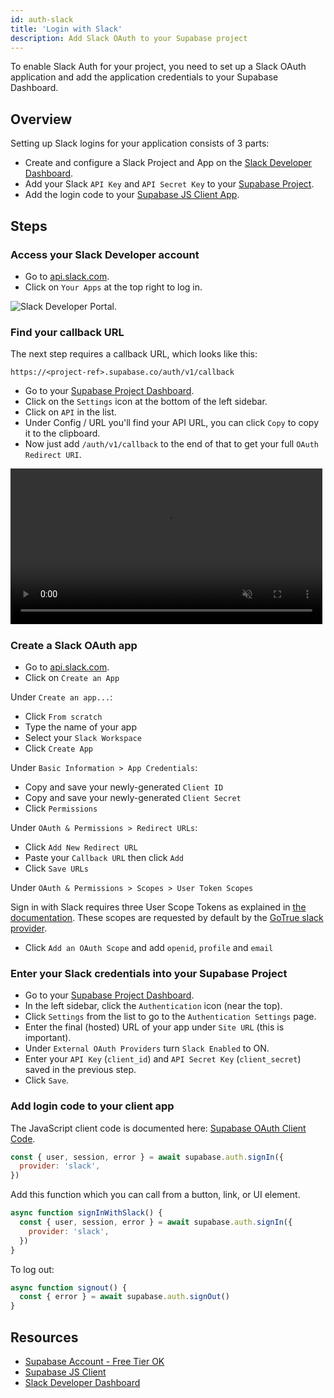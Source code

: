 ```yaml
---
id: auth-slack
title: 'Login with Slack'
description: Add Slack OAuth to your Supabase project
---
```



To enable Slack Auth for your project, you need to set up a Slack OAuth application and add the application credentials to your Supabase Dashboard.

## Overview

Setting up Slack logins for your application consists of 3 parts:

- Create and configure a Slack Project and App on the [Slack Developer Dashboard](https://api.slack.com/apps).
- Add your Slack `API Key` and `API Secret Key` to your [Supabase Project](https://app.supabase.io).
- Add the login code to your [Supabase JS Client App](https://github.com/supabase/supabase-js).

## Steps

### Access your Slack Developer account

- Go to [api.slack.com](https://api.slack.com/apps).
- Click on `Your Apps` at the top right to log in.

![Slack Developer Portal.](/img/guides/auth-slack/slack-portal.png)

### Find your callback URL

The next step requires a callback URL, which looks like this:

`https://<project-ref>.supabase.co/auth/v1/callback`

- Go to your [Supabase Project Dashboard](https://app.supabase.io).
- Click on the `Settings` icon at the bottom of the left sidebar.
- Click on `API` in the list.
- Under Config / URL you'll find your API URL, you can click `Copy` to copy it to the clipboard.
- Now just add `/auth/v1/callback` to the end of that to get your full `OAuth Redirect URI`.

<video width="99%" muted playsInline controls="true">
  <source src="/docs/videos/api/api-url-and-key.mp4" type="video/mp4" muted playsInline />
</video>

### Create a Slack OAuth app

- Go to [api.slack.com](https://api.slack.com/apps).
- Click on `Create an App`

Under `Create an app...`:

- Click `From scratch`
- Type the name of your app
- Select your `Slack Workspace`
- Click `Create App`

Under `Basic Information > App Credentials`:

- Copy and save your newly-generated `Client ID`
- Copy and save your newly-generated `Client Secret`
- Click `Permissions`

Under `OAuth & Permissions > Redirect URLs`:

- Click `Add New Redirect URL`
- Paste your `Callback URL` then click `Add`
- Click `Save URLs`

Under `OAuth & Permissions > Scopes > User Token Scopes`

Sign in with Slack requires three User Scope Tokens as explained in [the documentation](https://api.slack.com/authentication/sign-in-with-slack#implementation). These scopes are requested by default by the [GoTrue slack provider](https://github.com/supabase/gotrue/blob/master/api/provider/slack.go).

- Click `Add an OAuth Scope` and add `openid`, `profile` and `email`

### Enter your Slack credentials into your Supabase Project

- Go to your [Supabase Project Dashboard](https://app.supabase.io).
- In the left sidebar, click the `Authentication` icon (near the top).
- Click `Settings` from the list to go to the `Authentication Settings` page.
- Enter the final (hosted) URL of your app under `Site URL` (this is important).
- Under `External OAuth Providers` turn `Slack Enabled` to ON.
- Enter your `API Key` (`client_id`) and `API Secret Key` (`client_secret`) saved in the previous step.
- Click `Save`.

### Add login code to your client app

The JavaScript client code is documented here: [Supabase OAuth Client Code](/docs/reference/javascript/auth-signin#sign-in-using-third-party-providers).

```js
const { user, session, error } = await supabase.auth.signIn({
  provider: 'slack',
})
```

Add this function which you can call from a button, link, or UI element.

```js
async function signInWithSlack() {
  const { user, session, error } = await supabase.auth.signIn({
    provider: 'slack',
  })
}
```

To log out:

```js
async function signout() {
  const { error } = await supabase.auth.signOut()
}
```

## Resources

- [Supabase Account - Free Tier OK](https://supabase.com)
- [Supabase JS Client](https://github.com/supabase/supabase-js)
- [Slack Developer Dashboard](https://api.slack.com/apps)
